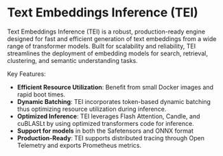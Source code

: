 # Text Embeddings Inference (TEI)

Text Embeddings Inference (TEI) is a robust, production-ready engine designed for fast and efficient generation of text
embeddings from a wide range of transformer models. Built for scalability and reliability, TEI streamlines the deployment
of embedding models for search, retrieval, clustering, and semantic understanding tasks.

Key Features:
- **Efficient Resource Utilization**: Benefit from small Docker images and rapid boot times.
- **Dynamic Batching**: TEI incorporates token-based dynamic batching thus optimizing resource utilization during inference.
- **Optimized Inference**: TEI leverages Flash Attention, Candle, and cuBLASLt by using optimized transformers code for inference.
- **Support for models** in both the Safetensors and ONNX format
- **Production-Ready**: TEI supports distributed tracing through Open Telemetry and exports Prometheus metrics.